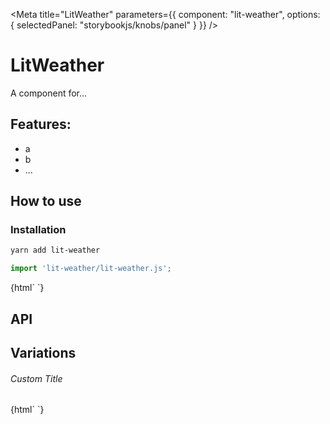 

<Meta 
  title="LitWeather"
  parameters={{
    component: "lit-weather",
    options: { selectedPanel: "storybookjs/knobs/panel" }
  }}
/>

# LitWeather

A component for...

## Features:

- a
- b
- ...

## How to use

### Installation

```bash
yarn add lit-weather
```

```js
import 'lit-weather/lit-weather.js';
```

<Preview withToolbar>
  <Story name="Simple">
    {html`
      <lit-weather></lit-weather>
    `}
  </Story>
</Preview>

## API

<Props of="lit-weather" />

## Variations

###### Custom Title

<Story name="Custom Title">
  {html`
    <lit-weather .title=${'Hello World'}></lit-weather>
  `}
</Story>
